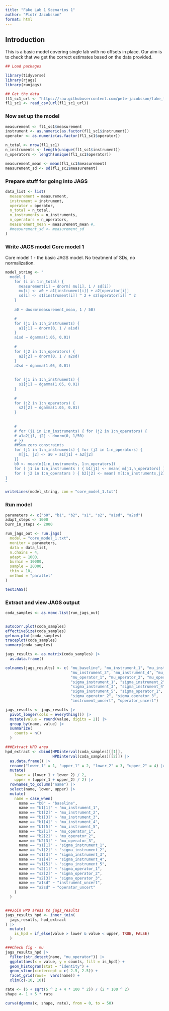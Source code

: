 ```yaml
---
title: "Fake Lab 1 Scenarios 1"
author: "Piotr Jacobsson"
format: html
---
```


## Introduction

This is a basic model covering single lab with no offsets in place. Our aim is to check that we get the correct estimates based on the data provided. 

```r
## Load packages

library(tidyverse)
library(rjags)
library(runjags)

```


```r
## Get the data
fl1_sc1_url <- "https://raw.githubusercontent.com/pete-jacobsson/fake_lab/main/fake1_scenario1.csv" 
fl1_sc1 <- read_csv(url(fl1_sc1_url))

```

### Now set up the model

```r

measurement <- fl1_sc1$measurement
instrument <- as.numeric(as.factor(fl1_sc1$instrument))
operator <- as.numeric(as.factor(fl1_sc1$operator))

n_total <- nrow(fl1_sc1)
n_instruments <- length(unique(fl1_sc1$instrument))
n_operators <- length(unique(fl1_sc1$operator))

measurement_mean <- mean(fl1_sc1$measurement)
measurement_sd <- sd(fl1_sc1$measurement)

```

### Prepare stuff for going into JAGS
```r
data_list <- list(
  measurement = measurement,
  instrument = instrument,
  operator = operator,
  n_total = n_total,
  n_instruments = n_instruments,
  n_operators = n_operators,
  measurement_mean = measurement_mean #,
  #measurement_sd <- measurement_sd
)
```

### Write JAGS model Core model 1
Core model 1 - the basic JAGS model. No treatment of SDs, no normalization.
```r
model_string <- "
  model {
    for (i in 1:n_total) {
      measurement[i] ~ dnorm( mu[i], 1 / sd[i])
      mu[i] <- a0 + a1[instrument[i]] + a2[operator[i]]
      sd[i] <- s1[instrument[i]] ^ 2 + s2[operator[i]] ^ 2
    }
    
    a0 ~ dnorm(measurement_mean, 1 / 50)

    #
    for (j1 in 1:n_instruments) { 
      a1[j1] ~ dnorm(0, 1 / a1sd) 
    }
    a1sd ~ dgamma(1.05, 0.01)
    
    #
    for (j2 in 1:n_operators) { 
      a2[j2] ~ dnorm(0, 1 / a2sd) 
    }
    a2sd ~ dgamma(1.05, 0.01)
    
    
    for (j1 in 1:n_instruments) { 
      s1[j1] ~ dgamma(1.05, 0.01) 
    }
    
    #
    for (j2 in 1:n_operators) { 
      s2[j2] ~ dgamma(1.05, 0.01)
    }
    
    
    #
    # for (j1 in 1:n_instruments) { for (j2 in 1:n_operators) {
    # a1a2[j1, j2] ~ dnorm(0, 1/50)
    # }}
    ##Sum zero constraints
    for (j1 in 1:n_instruments) { for (j2 in 1:n_operators) {
      m[j1, j2] <- a0 + a1[j1] + a2[j2]
    }}
    b0 <- mean(m[1:n_instruments, 1:n_operators])
    for ( j1 in 1:n_instruments ) { b1[j1] <- mean( m[j1,n_operators] ) - b0 }
    for ( j2 in 1:n_operators ) { b2[j2] <- mean( m[1:n_instruments,j2] ) - b0 }
}
"

writeLines(model_string, con = "core_model_1.txt")
```


### Run model
```r
parameters <- c("b0", "b1", "b2", "s1", "s2", "a1sd", "a2sd")
adapt_steps <- 1000
burn_in_steps <- 2000

run_jags_out <- run.jags(
  model = "core_model_1.txt",
  monitor = parameters,
  data = data_list,
  n.chains = 4,
  adapt = 1000,
  burnin = 10000,
  sample = 20000,
  thin = 10,
  method = "parallel"
)

testJAGS()
```

### Extract and view JAGS output
```r
coda_samples <- as.mcmc.list(run_jags_out)


autocorr.plot(coda_samples)
effectiveSize(coda_samples)
gelman.plot(coda_samples)
traceplot(coda_samples)
summary(coda_samples)
```


```r
jags_results <- as.matrix(coda_samples) |>
  as.data.frame()

colnames(jags_results) <- c( "mu_baseline", "mu_instrument_1", "mu_instrument_2",
                             "mu_instrument_3", "mu_instrument_4", "mu_instrument_5",
                             "mu_operator_1", "mu_operator_2", "mu_operator_3",
                             "sigma_instrument_1", "sigma_instrument_2",
                             "sigma_instrument_3", "sigma_instrument_4",
                             "sigma_instrument_5", "sigma_operator_1",
                             "sigma_operator_2", "sigma_operator_3",
                             "instrument_uncert", "operator_uncert")

jags_results <- jags_results |>
  pivot_longer(cols = everything()) |>
  mutate(value = round(value, digits = 2)) |>
  group_by(name, value) |>
  summarize(
    counts = n()
  )

```






```r

###Extract HPD area
hpd_extract <- cbind(HPDinterval(coda_samples)[[1]], 
                     HPDinterval(coda_samples)[[2]]) |>
  as.data.frame() |>
  rename("lower_1" = 1, "upper_1" = 2, "lower_2" = 3, "upper_2" = 4) |>
  mutate(
    lower = (lower_1 + lower_2) / 2,
    upper = (upper_1 + upper_2) / 2) |>
  rownames_to_column("name") |>
  select(name, lower, upper) |>
  mutate(
    name = case_when(
      name == "b0" ~ "baseline",
      name == "b1[1]" ~ "mu_instrument_1",
      name == "b1[2]" ~ "mu_instrument_2",
      name == "b1[3]" ~ "mu_instrument_3",
      name == "b1[4]" ~ "mu_instrument_4",
      name == "b1[5]" ~ "mu_instrument_5",
      name == "b2[1]" ~ "mu_operator_1",
      name == "b2[2]" ~ "mu_operator_2",
      name == "b2[3]" ~ "mu_operator_3",
      name == "s1[1]" ~ "sigma_instrument_1",
      name == "s1[2]" ~ "sigma_instrument_2",
      name == "s1[3]" ~ "sigma_instrument_3",
      name == "s1[4]" ~ "sigma_instrument_4",
      name == "s1[5]" ~ "sigma_instrument_5",
      name == "s2[1]" ~ "sigma_operator_1",
      name == "s2[2]" ~ "sigma_operator_2",
      name == "s2[3]" ~ "sigma_operator_3",
      name == "a1sd" ~ "instrument_uncert",
      name == "a2sd" ~ "operator_uncert"
    )
  )



```

```r
###Join HPD areas to jags_results
jags_results_hpd <- inner_join(
  jags_results, hpd_extract
) |>
  mutate(
    is_hpd = if_else(value > lower & value < upper, TRUE, FALSE)
  )

```











```r
###Check fig - mu
jags_results_hpd |>
  filter(str_detect(name, "mu_operator")) |>
  ggplot(aes(x = value, y = counts, fill = is_hpd)) +
  geom_histogram(stat = "identity") +
  geom_vline(xintercept = c(-2.5, 2.5)) +
  facet_grid(rows=  vars(name)) +
  xlim(c(-10, 10))
```

```r
rate <- (5 + sqrt(5 ^ 2 + 4 * 100 ^ 2)) / (2 * 100 ^ 2)
shape <- 1 + 5 * rate

curve(dgamma(x, shape, rate), from = 0, to = 50)
```


